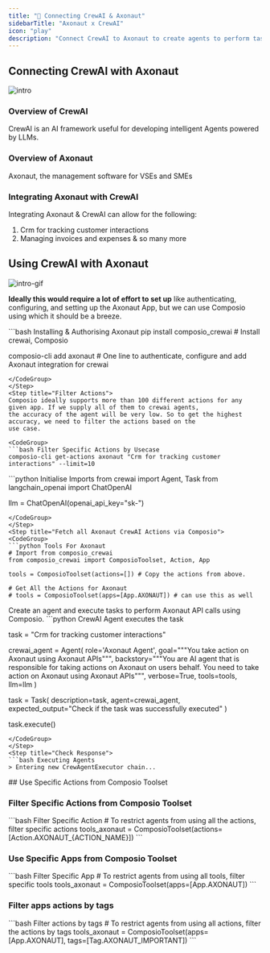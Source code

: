 ```yaml
---
title: "🚀 Connecting CrewAI & Axonaut"
sidebarTitle: "Axonaut x CrewAI"
icon: "play"
description: "Connect CrewAI to Axonaut to create agents to perform tasks using natural language"
---
```


## Connecting CrewAI with Axonaut
![intro](/media/intro.jpg)

### Overview of CrewAI

CrewAI is an AI framework useful for developing intelligent Agents powered by LLMs.

### Overview of Axonaut

Axonaut, the management software for  VSEs and SMEs

### Integrating Axonaut with CrewAI

Integrating Axonaut & CrewAI can allow for the following:

1. Crm for tracking customer interactions
2. Managing invoices and expenses
& so many more

## Using CrewAI with Axonaut
![intro-gif](/media/intro.gif)
<Steps>
<Step title="Setting Up the Environment">

**Ideally this would require a lot of effort to set up** like authenticating, configuring, and setting up the Axonaut App, but we can use Composio using which it should be a breeze.

<CodeGroup>
```bash Installing & Authorising Axonaut
pip install composio_crewai # Install crewai, Composio 

composio-cli add axonaut # One line to authenticate, configure and add Axonaut integration for crewai
```
</CodeGroup>
</Step>
<Step title="Filter Actions">
Composio ideally supports more than 100 different actions for any given app. If we supply all of them to crewai agents, 
the accuracy of the agent will be very low. So to get the highest accuracy, we need to filter the actions based on the 
use case.

<CodeGroup>
```bash Filter Specific Actions by Usecase
composio-cli get-actions axonaut "Crm for tracking customer interactions" --limit=10
```
</CodeGroup>

</Step>
<Step title="Import Base Packages">

<CodeGroup>
```python Initialise Imports
from crewai import Agent, Task
from langchain_openai import ChatOpenAI

llm = ChatOpenAI(openai_api_key="sk-<OPENAI KEY>")
```
</CodeGroup>
</Step>
<Step title="Fetch all Axonaut CrewAI Actions via Composio">
<CodeGroup>
```python Tools For Axonaut
# Import from composio_crewai
from composio_crewai import ComposioToolset, Action, App

tools = ComposioToolset(actions=[]) # Copy the actions from above. 

# Get All the Actions for Axonaut
# tools = ComposioToolset(apps=[App.AXONAUT]) # can use this as well
```
</CodeGroup>
</Step>
<Step title="Execute the Agent">
Create an agent and execute tasks to perform Axonaut API calls using Composio. 
<CodeGroup>
```python CrewAI Agent executes the task

task = "Crm for tracking customer interactions"

crewai_agent = Agent(
    role='Axonaut Agent',
    goal="""You take action on Axonaut using Axonaut APIs""",
    backstory="""You are AI agent that is responsible for taking actions on Axonaut on users behalf. You need to take action on Axonaut using Axonaut APIs""",
    verbose=True,
    tools=tools,
    llm=llm
)

task = Task(
    description=task,
    agent=crewai_agent,
    expected_output="Check if the task was successfully executed"
)

task.execute()
```
</CodeGroup>
</Step>
<Step title="Check Response">
```bash Executing Agents
> Entering new CrewAgentExecutor chain...
```
</Step>
</Steps>
## Use Specific Actions from Composio Toolset

### Filter Specific Actions from Composio Toolset

<CodeGroup>
```bash Filter Specific Action
# To restrict agents from using all the actions, filter specific actions
tools_axonaut = ComposioToolset(actions=[Action.AXONAUT_{ACTION_NAME}])
```
</CodeGroup>

### Use Specific Apps from Composio Toolset
<CodeGroup>
```bash Filter Specific App
# To restrict agents from using all tools, filter specific tools
tools_axonaut = ComposioToolset(apps=[App.AXONAUT])
```
</CodeGroup>

### Filter apps actions by tags 
<CodeGroup>
```bash Filter actions by tags
# To restrict agents from using all actions, filter the actions by tags
tools_axonaut = ComposioToolset(apps=[App.AXONAUT], tags=[Tag.AXONAUT_IMPORTANT])
```
</CodeGroup>